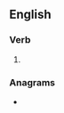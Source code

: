 ==English==

===Verb===
{{head|en|present participle}}

# {{present participle of|blockade|lang=en|nocat=1}}

===Anagrams===
* {{anagrams|en|adblocking}}